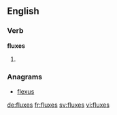 ==English==

===Verb===
'''fluxes'''

# {{third-person singular of|flux}}

===Anagrams===
* [[flexus#English|flexus]]

[[de:fluxes]]
[[fr:fluxes]]
[[sv:fluxes]]
[[vi:fluxes]]